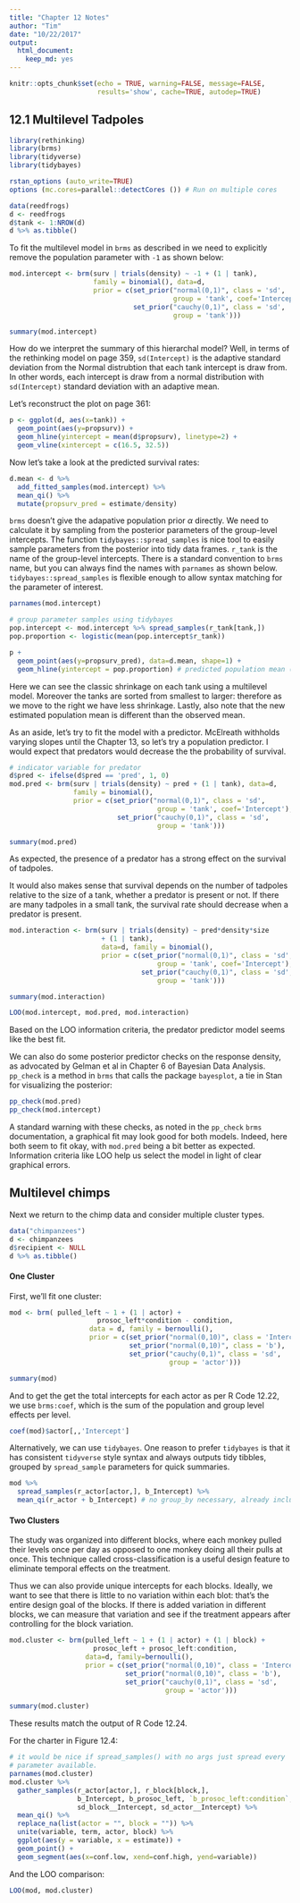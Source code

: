 ```yaml
---
title: "Chapter 12 Notes"
author: "Tim"
date: "10/22/2017"
output: 
  html_document:
    keep_md: yes
---
```


```r
knitr::opts_chunk$set(echo = TRUE, warning=FALSE, message=FALSE, 
                      results='show', cache=TRUE, autodep=TRUE)
```

## 12.1 Multilevel Tadpoles

```r
library(rethinking)
library(brms)
library(tidyverse)
library(tidybayes)

rstan_options (auto_write=TRUE)
options (mc.cores=parallel::detectCores ()) # Run on multiple cores

data(reedfrogs)
d <- reedfrogs
d$tank <- 1:NROW(d)
d %>% as.tibble()
```

To fit the multilevel model in `brms` as described in we need to explicitly remove the population parameter with `-1` as shown below:

```r
mod.intercept <- brm(surv | trials(density) ~ -1 + (1 | tank),
                     family = binomial(), data=d,
                     prior = c(set_prior("normal(0,1)", class = 'sd',
                                         group = 'tank', coef='Intercept'),
                               set_prior("cauchy(0,1)", class = 'sd',
                                         group = 'tank')))
```
```r
summary(mod.intercept)
```

How do we interpret the summary of this hierarchal model? Well, in terms of the rethinking model on page 359, `sd(Intercept)` is the adaptive standard deviation from the Normal distrubtion that each tank intercept is draw from. In other words, each intercept is draw from a normal distribution with `sd(Intercept)` standard deviation with an adaptive mean. 

Let's reconstruct the plot on page 361:

```r
p <- ggplot(d, aes(x=tank)) +
  geom_point(aes(y=propsurv)) +
  geom_hline(yintercept = mean(d$propsurv), linetype=2) +
  geom_vline(xintercept = c(16.5, 32.5))
```

Now let's take a look at the predicted survival rates:

```r
d.mean <- d %>%
  add_fitted_samples(mod.intercept) %>%
  mean_qi() %>%
  mutate(propsurv_pred = estimate/density)
```

`brms` doesn't give the adapative population prior $\alpha$ directly. We need to calculate it by sampling from the posterior parameters of the group-level intercepts. The function `tidybayes::spread_samples` is nice tool to easily sample parameters from the posterior into tidy data frames. `r_tank` is the name of the group-level intercepts. There is a standard convention to `brms` name, but you can always find the names with `parnames` as shown below. `tidybayes::spread_samples` is flexible enough to allow syntax matching for the parameter of interest. 

```r
parnames(mod.intercept)

# group parameter samples using tidybayes
pop.intercept <- mod.intercept %>% spread_samples(r_tank[tank,])
pop.proportion <- logistic(mean(pop.intercept$r_tank))

p +
  geom_point(aes(y=propsurv_pred), data=d.mean, shape=1) +
  geom_hline(yintercept = pop.proportion) # predicted population mean (intercept)
```

Here we can see the classic shrinkage on each tank using a multilevel model. Moreover the tanks are sorted from smallest to larger: therefore as we move to the right we have less shrinkage. Lastly, also note that the new estimated population mean is different than the observed mean.

As an aside, let's try to fit the model with a predictor. McElreath withholds varying slopes until the Chapter 13, so let's try a population predictor. I would expect that predators would decrease the the probability of survival.

```r
# indicator variable for predator
d$pred <- ifelse(d$pred == 'pred', 1, 0)
mod.pred <- brm(surv | trials(density) ~ pred + (1 | tank), data=d,
                family = binomial(),
                prior = c(set_prior("normal(0,1)", class = 'sd',
                                     group = 'tank', coef='Intercept'),
                           set_prior("cauchy(0,1)", class = 'sd',
                                     group = 'tank')))
```
```r
summary(mod.pred)
```

As expected, the presence of a predator has a strong effect on the survival of tadpoles.

It would also makes sense that survival depends on the number of tadpoles relative to the size of a tank, whether a predator is present or not. If there are many tadpoles in a small tank, the survival rate should decrease when a predator is present.

```r
mod.interaction <- brm(surv | trials(density) ~ pred*density*size
                       + (1 | tank),
                       data=d, family = binomial(),
                       prior = c(set_prior("normal(0,1)", class = 'sd',
                                     group = 'tank', coef='Intercept'),
                                 set_prior("cauchy(0,1)", class = 'sd',
                                     group = 'tank')))
```
```r
summary(mod.interaction)
```
```r
LOO(mod.intercept, mod.pred, mod.interaction)
```

Based on the LOO information criteria, the predator predictor model seems like the best fit. 

We can also do some posterior predictor checks on the response density, as advocated by Gelman et al in Chapter 6 of Bayesian Data Analysis. `pp_check` is a method in `brms` that calls the package `bayesplot`, a tie in Stan for visualizing the posterior:

```r
pp_check(mod.pred)
pp_check(mod.intercept)
```

A standard warning with these checks, as noted in the `pp_check` `brms` documentation, a graphical fit may look good for both models. Indeed, here both seem to fit okay, with `mod.pred` being a bit better as expected. Information criteria like LOO help us select the model in light of clear graphical errors.

## Multilevel chimps

Next we return to the chimp data and consider multiple cluster types.

```r
data("chimpanzees")
d <- chimpanzees
d$recipient <- NULL
d %>% as.tibble()
```

#### One Cluster

First, we'll fit one cluster:

```r
mod <- brm( pulled_left ~ 1 + (1 | actor) +
                      prosoc_left*condition - condition,
                    data = d, family = bernoulli(),
                    prior = c(set_prior("normal(0,10)", class = 'Intercept'),
                              set_prior("normal(0,10)", class = 'b'),
                              set_prior("cauchy(0,1)", class = 'sd',
                                        group = 'actor')))
```
```r
summary(mod)
```

And to get the get the total intercepts for each actor as per R Code 12.22, we use `brms:coef`, which is the sum of the population and group level effects per level.

```r
coef(mod)$actor[,,'Intercept']
```

Alternatively, we can use `tidybayes`. One reason to prefer `tidybayes` is that it has consistent `tidyverse` style syntax and always outputs tidy tibbles, grouped by `spread_sample` parameters for quick summaries.

```r
mod %>% 
  spread_samples(r_actor[actor,], b_Intercept) %>%
  mean_qi(r_actor + b_Intercept) # no group_by necessary, already included
```

#### Two Clusters

The study was organized into different blocks, where each monkey pulled their levels once per day as opposed to one monkey doing all their pulls at once. This technique called cross-classification is a useful design feature to eliminate temporal effects on the treatment.

Thus we can also provide unique intercepts for each blocks. Ideally, we want to see that there is little to no variation within each blot: that's the entire design goal of the blocks. If there is added variation in different blocks, we can measure that variation and see if the treatment appears after controlling for the block variation.

```r
mod.cluster <- brm(pulled_left ~ 1 + (1 | actor) + (1 | block) + 
                     prosoc_left + prosoc_left:condition,
                   data=d, family=bernoulli(),
                   prior = c(set_prior("normal(0,10)", class = 'Intercept'),
                             set_prior("normal(0,10)", class = 'b'),
                             set_prior("cauchy(0,1)", class = 'sd',
                                       group = 'actor')))
```
```r
summary(mod.cluster)
```
These results match the output of R Code 12.24. 

For the charter in Figure 12.4:

```r
# it would be nice if spread_samples() with no args just spread every
# parameter available. 
parnames(mod.cluster)
mod.cluster %>%
  gather_samples(r_actor[actor,], r_block[block,],
                 b_Intercept, b_prosoc_left, `b_prosoc_left:condition`,
                 sd_block__Intercept, sd_actor__Intercept) %>%
  mean_qi() %>%
  replace_na(list(actor = "", block = "")) %>%
  unite(variable, term, actor, block) %>%
  ggplot(aes(y = variable, x = estimate)) +
  geom_point() +
  geom_segment(aes(x=conf.low, xend=conf.high, yend=variable))
```

And the LOO comparison:

```r
LOO(mod, mod.cluster)
```




